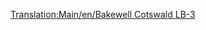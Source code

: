 [[Translation:Main/en/Bakewell Cotswald LB-3]]{{Template:Navbox Légi járművek/Hu}}
{{Template:Repülőgépek/Hu
|Name=Bakewell Cotswald LB-3
|Image=[[File:en/DouglasDC-3Dakota.png|Bakewell Cotswald]]
|Cost=30,761 (61,522)
|Speed=473 km/h (296 MPH)
|Annual=2,756 (5,512)
|Designed=1934
|Lifespan=30
|Capacity=30 utas és 6 csomag levél
|Description=A Bakewell Cotswald LB-3 repülőgép kis repülőgép, kis repülőterekre tervezték.
|Real-life=[http://www.aerofriends.hu/repules-tortenet/douglas-dc-3-i-resz DC-3 Dakota]
}}